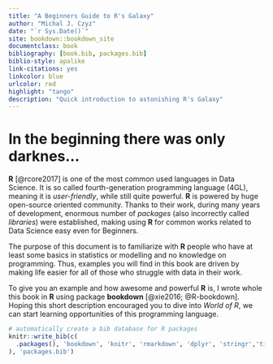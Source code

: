 ```yaml
--- 
title: "A Beginners Guide to R's Galaxy"
author: "Michal J. Czyz"
date: "`r Sys.Date()`"
site: bookdown::bookdown_site
documentclass: book
bibliography: [book.bib, packages.bib]
biblio-style: apalike
link-citations: yes
linkcolor: blue
urlcolor: red
highlight: "tango"
description: "Quick introduction to astonishing R's Galaxy"
---
```


# In the beginning there was only darknes...
**R** [@rcore2017] is one of the most common used languages in Data Science. It is so called fourth-generation programming language (4GL), meaning it is *user-friendly*, while still quite powerful. **R** is powered by huge open-source oriented community. Thanks to their work, during many years of development, enormous number of *packages* (also incorrectly called *libraries*) were established, making using **R** for common works related to Data Science easy even for Beginners.

The purpose of this document is to familiarize with **R** people who have at least some basics in statistics or modelling and no knowledge on programming. Thus, examples you will find in this book are driven by making life easier for all of those who struggle with data in their work.

To give you an example and how awesome and powerful **R** is, I wrote whole this book in **R** using package **bookdown** [@xie2016; @R-bookdown]. Hoping this short description encouraged you to dive into *World of R*, we can start learning opportunities of this programming language.

```r
# automatically create a bib database for R packages
knitr::write_bib(c(
  .packages(), 'bookdown', 'knitr', 'rmarkdown', 'dplyr', 'stringr','tidyr', 'tidyverse', 'fitdistrplus', 'mc2d', 'ggplot2', 'nlsMicrobio', 'deSolve', 'segmented', 'minpack.lm','nls2'
), 'packages.bib')
```
